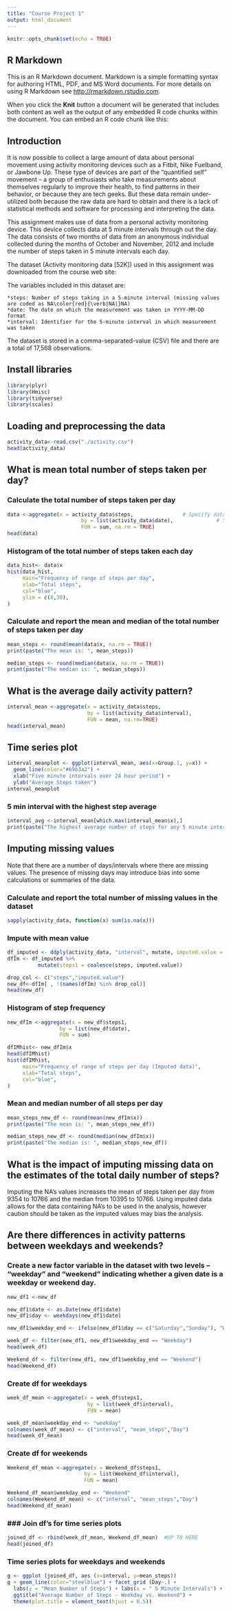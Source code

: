 ---
title: "Course Project 1"
output: html_document
---

```{r setup, include=FALSE}
knitr::opts_chunk$set(echo = TRUE)
```

## R Markdown

This is an R Markdown document. Markdown is a simple formatting syntax for authoring HTML, PDF, and MS Word documents. For more details on using R Markdown see <http://rmarkdown.rstudio.com>.

When you click the **Knit** button a document will be generated that includes both content as well as the output of any embedded R code chunks within the document. You can embed an R code chunk like this:

## Introduction

It is now possible to collect a large amount of data about personal movement using activity monitoring devices such as a Fitbit, Nike Fuelband, or Jawbone Up. These type of devices are part of the “quantified self” movement – a group of enthusiasts who take measurements about themselves regularly to improve their health, to find patterns in their behavior, or because they are tech geeks. But these data remain under-utilized both because the raw data are hard to obtain and there is a lack of statistical methods and software for processing and interpreting the data.

This assignment makes use of data from a personal activity monitoring device. This device collects data at 5 minute intervals through out the day. The data consists of two months of data from an anonymous individual collected during the months of October and November, 2012 and include the number of steps taken in 5 minute intervals each day.

The dataset (Activity monitoring data [52K]) used in this assignment was downloaded from the course web site: 

The variables included in this dataset are:

    *steps: Number of steps taking in a 5-minute interval (missing values are coded as NA\color{red}{\verb|NA|}NA)
    *date: The date on which the measurement was taken in YYYY-MM-DD format
    *interval: Identifier for the 5-minute interval in which measurement was taken

The dataset is stored in a comma-separated-value (CSV) file and there are a total of 17,568 observations.

## Install libraries
```{r}
library(plyr)
library(Hmisc)
library(tidyverse)
library(scales)
```

## Loading and preprocessing the data
```{r cars}
activity_data<-read.csv("./activity.csv")
head(activity_data)
```

## What is mean total number of steps taken per day?
### Calculate the total number of steps taken per day
```{r}
data <-aggregate(x = activity_data$steps,                # Specify data column
                        by = list(activity_data$date),              # Specify group indicator
                        FUN = sum, na.rm = TRUE)                            # Specify function (i.e. sum)
head(data)
```

### Histogram of the total number of steps taken each day
```{r}
data_hist<- data$x
hist(data_hist,
     main="Frequency of range of steps per day",
     xlab="Total steps",
     col="blue",
     ylim = c(0,30),
)

```

### Calculate and report the mean and median of the total number of steps taken per day
```{r}
mean_steps <- round(mean(data$x, na.rm = TRUE))
print(paste("The mean is: ", mean_steps)) 

median_steps <- round(median(data$x, na.rm = TRUE))
print(paste("The median is: ", median_steps)) 
```

## What is the average daily activity pattern?
```{r}
interval_mean <-aggregate(x = activity_data$steps,                
                          by = list(activity_data$interval),              
                          FUN = mean, na.rm=TRUE)                            
head(interval_mean)
```

## Time series plot  
```{r}
interval_meanplot <- ggplot(interval_mean, aes(x=Group.1, y=x)) +
  geom_line(color="#69b3a2") + 
  xlab("Five minute intervals over 24 hour period") +
  ylab("Average Steps taken")
interval_meanplot
```

### 5 min interval with the highest step average
```{r}
interval_avg <-interval_mean[which.max(interval_mean$x),]
print(paste("The highest average number of steps for any 5 minute interval: ", interval_avg$Group.1)) 
```

## Imputing missing values

Note that there are a number of days/intervals where there are missing values. The presence of missing days may introduce bias into some calculations or summaries of the data.  

### Calculate and report the total number of missing values in the dataset
```{r}
sapply(activity_data, function(x) sum(is.na(x)))
```

### Impute with mean value
```{r}
df_imputed <- ddply(activity_data, "interval", mutate, imputed.value = impute(steps, mean))
dfIm <- df_imputed %>%
          mutate(steps1 = coalesce(steps, imputed.value))

drop_col <- c("steps","imputed.value")
new_df<-dfIm[ , !(names(dfIm) %in% drop_col)]
head(new_df)
```

### Histogram of step frequency
```{r}
new_dfIm <-aggregate(x = new_df$steps1,               
                 by = list(new_df$date),               
                 FUN = sum)                            

dfIMhist<- new_dfIm$x
head(dfIMhist)
hist(dfIMhist,
     main="Frequency of range of steps per day (Imputed data)",
     xlab="Total steps",
     col="blue",
)
```

### Mean and median number of all steps per day
```{r}
mean_steps_new_df <- round(mean(new_dfIm$x))
print(paste("The mean is: ", mean_steps_new_df)) 

median_steps_new_df <- round(median(new_dfIm$x))
print(paste("The median is: ", median_steps_new_df)) 
```
## What is the impact of imputing missing data on the estimates of the total daily number of steps?

Imputing the NA's values increases the mean of steps taken per day from 9354 to 10766 and the median from 10395 to 10766. Using imputed data allows for the data containing NA's to be used in the analysis, however caution should be taken as the imputed values may bias the analysis.



## Are there differences in activity patterns between weekdays and weekends?
### Create a new factor variable in the dataset with two levels – “weekday” and “weekend” indicating whether a given date is a weekday or weekend day.
```{r}
new_df1 <-new_df

new_df1$date <- as.Date(new_df1$date)
new_df1$day <- weekdays(new_df1$date)

new_df1$weekday_end <- ifelse(new_df1$day == c("Saturday","Sunday"), "Weekend","Weekday")

week_df <- filter(new_df1, new_df1$weekday_end == "Weekday")
head(week_df)
```
```{r}
Weekend_df <- filter(new_df1, new_df1$weekday_end == "Weekend")
head(Weekend_df)
```


### Create df for weekdays
```{r}
week_df_mean <-aggregate(x = week_df$steps1,                
                          by = list(week_df$interval),              
                          FUN = mean)                            

week_df_mean$weekday_end <- "weekday"
colnames(week_df_mean) <- c("interval", "mean_steps","Day")
head(week_df_mean)
```

### Create df for weekends
```{r}
Weekend_df_mean <-aggregate(x = Weekend_df$steps1,                
                         by = list(Weekend_df$interval),              
                         FUN = mean)                            

Weekend_df_mean$weekday_end <- "Weekend"
colnames(Weekend_df_mean) <- c("interval", "mean_steps","Day")
head(Weekend_df_mean)

```

### ### Join df's for time series plots
```{r}
joined_df <- rbind(week_df_mean, Weekend_df_mean)  #UP TO HERE
head(joined_df)
```

### Time series plots for weekdays and weekends 
```{r}
g <- ggplot (joined_df, aes (x=interval, y=mean_steps))
g + geom_line(color="steelblue") + facet_grid (Day~.) + 
  labs(y = "Mean Number of Steps") + labs(x = " 5 Minute Intervals") + 
  ggtitle("Average Number of Steps - Weekday vs. Weekend") +
  theme(plot.title = element_text(hjust = 0.5))
```
